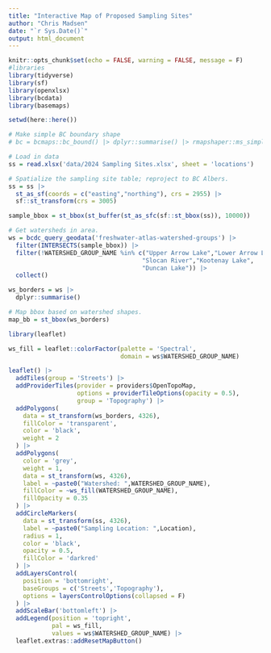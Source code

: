 ```yaml
---
title: "Interactive Map of Proposed Sampling Sites"
author: "Chris Madsen"
date: "`r Sys.Date()`"
output: html_document
---
```


```r
knitr::opts_chunk$set(echo = FALSE, warning = FALSE, message = F)
#libraries
library(tidyverse)
library(sf)
library(openxlsx)
library(bcdata)
library(basemaps)
```

```r

setwd(here::here())

# Make simple BC boundary shape
# bc = bcmaps::bc_bound() |> dplyr::summarise() |> rmapshaper::ms_simplify()

# Load in data
ss = read.xlsx('data/2024 Sampling Sites.xlsx', sheet = 'locations')

# Spatialize the sampling site table; reproject to BC Albers.
ss = ss |>
  st_as_sf(coords = c("easting","northing"), crs = 2955) |>
  sf::st_transform(crs = 3005)

sample_bbox = st_bbox(st_buffer(st_as_sfc(sf::st_bbox(ss)), 10000))

# Get watersheds in area.
ws = bcdc_query_geodata('freshwater-atlas-watershed-groups') |>
  filter(INTERSECTS(sample_bbox)) |>
  filter(!WATERSHED_GROUP_NAME %in% c("Upper Arrow Lake","Lower Arrow Lake",
                                     "Slocan River","Kootenay Lake",
                                     "Duncan Lake")) |>
  collect()

ws_borders = ws |>
  dplyr::summarise()

# Map bbox based on watershed shapes.
map_bb = st_bbox(ws_borders)
```

```r
library(leaflet)

ws_fill = leaflet::colorFactor(palette = 'Spectral',
                               domain = ws$WATERSHED_GROUP_NAME)

leaflet() |>
  addTiles(group = 'Streets') |>
  addProviderTiles(provider = providers$OpenTopoMap,
                   options = providerTileOptions(opacity = 0.5),
                   group = 'Topography') |>
  addPolygons(
    data = st_transform(ws_borders, 4326),
    fillColor = 'transparent',
    color = 'black',
    weight = 2
  ) |>
  addPolygons(
    color = 'grey',
    weight = 1,
    data = st_transform(ws, 4326),
    label = ~paste0("Watershed: ",WATERSHED_GROUP_NAME),
    fillColor = ~ws_fill(WATERSHED_GROUP_NAME),
    fillOpacity = 0.35
  ) |>
  addCircleMarkers(
    data = st_transform(ss, 4326),
    label = ~paste0("Sampling Location: ",Location),
    radius = 1,
    color = 'black',
    opacity = 0.5,
    fillColor = 'darkred'
  ) |>
  addLayersControl(
    position = 'bottomright',
    baseGroups = c('Streets','Topography'),
    options = layersControlOptions(collapsed = F)
  ) |>
  addScaleBar('bottomleft') |>
  addLegend(position = 'topright',
            pal = ws_fill,
            values = ws$WATERSHED_GROUP_NAME) |>
  leaflet.extras::addResetMapButton()
```

